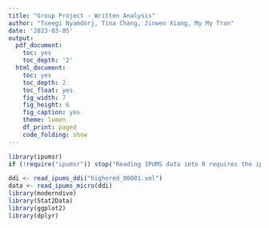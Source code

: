 ```yaml
---
title: "Group Project - Written Analysis"
author: "Tseegi Nyamdorj, Tina Chang, Jinwen Xiang, My My Tran"
date: '2023-03-05'
output: 
  pdf_document:
    toc: yes
    toc_depth: '2'
  html_document:
    toc: yes
    toc_depth: 2
    toc_float: yes
    fig_width: 7
    fig_height: 6
    fig_caption: yes
    theme: lumen
    df_print: paged
    code_folding: show
---
```

```r
library(ipumsr)
if (!require("ipumsr")) stop("Reading IPUMS data into R requires the ipumsr package. It can be installed using the following command: install.packages('ipumsr')")

ddi <- read_ipums_ddi("highered_00001.xml")
data <- read_ipums_micro(ddi)
library(moderndive) 
library(Stat2Data)
library(ggplot2)
library(dplyr)
```

